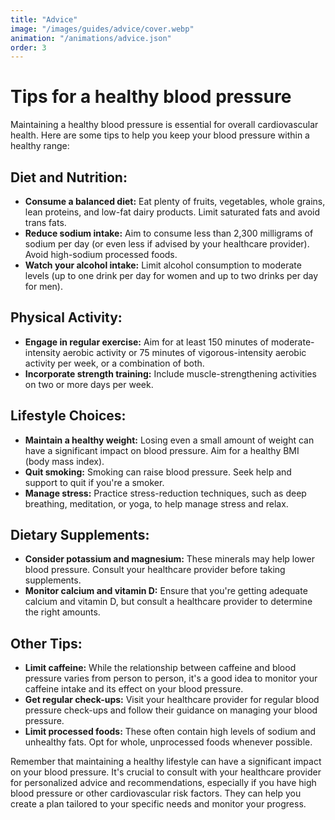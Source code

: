 ```yaml
---
title: "Advice"
image: "/images/guides/advice/cover.webp"
animation: "/animations/advice.json"
order: 3
---
```


# Tips for a healthy blood pressure

Maintaining a healthy blood pressure is essential for overall cardiovascular health. Here are some tips to help you keep your blood pressure within a healthy range:

## Diet and Nutrition:

- **Consume a balanced diet:** Eat plenty of fruits, vegetables, whole grains, lean proteins, and low-fat dairy products. Limit saturated fats and avoid trans fats.
- **Reduce sodium intake:** Aim to consume less than 2,300 milligrams of sodium per day (or even less if advised by your healthcare provider). Avoid high-sodium processed foods.
- **Watch your alcohol intake:** Limit alcohol consumption to moderate levels (up to one drink per day for women and up to two drinks per day for men).

## Physical Activity:

- **Engage in regular exercise:** Aim for at least 150 minutes of moderate-intensity aerobic activity or 75 minutes of vigorous-intensity aerobic activity per week, or a combination of both.
- **Incorporate strength training:** Include muscle-strengthening activities on two or more days per week.

## Lifestyle Choices:

- **Maintain a healthy weight:** Losing even a small amount of weight can have a significant impact on blood pressure. Aim for a healthy BMI (body mass index).
- **Quit smoking:** Smoking can raise blood pressure. Seek help and support to quit if you're a smoker.
- **Manage stress:** Practice stress-reduction techniques, such as deep breathing, meditation, or yoga, to help manage stress and relax.

## Dietary Supplements:

- **Consider potassium and magnesium:** These minerals may help lower blood pressure. Consult your healthcare provider before taking supplements.
- **Monitor calcium and vitamin D:** Ensure that you're getting adequate calcium and vitamin D, but consult a healthcare provider to determine the right amounts.

## Other Tips:

- **Limit caffeine:** While the relationship between caffeine and blood pressure varies from person to person, it's a good idea to monitor your caffeine intake and its effect on your blood pressure.
- **Get regular check-ups:** Visit your healthcare provider for regular blood pressure check-ups and follow their guidance on managing your blood pressure.
- **Limit processed foods:** These often contain high levels of sodium and unhealthy fats. Opt for whole, unprocessed foods whenever possible.

Remember that maintaining a healthy lifestyle can have a significant impact on your blood pressure. It's crucial to consult with your healthcare provider for personalized advice and recommendations, especially if you have high blood pressure or other cardiovascular risk factors. They can help you create a plan tailored to your specific needs and monitor your progress.
